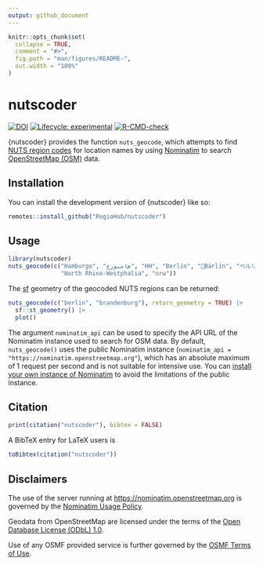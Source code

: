 ```yaml
---
output: github_document
---
```


<!-- README.md is generated from README.Rmd. Please edit that file -->

```r
knitr::opts_chunk$set(
  collapse = TRUE,
  comment = "#>",
  fig.path = "man/figures/README-",
  out.width = "100%"
)
```

# nutscoder

<!-- badges: start -->
[![DOI](https://zenodo.org/badge/476698751.svg)](https://zenodo.org/badge/latestdoi/476698751)
[![Lifecycle: experimental](https://img.shields.io/badge/lifecycle-experimental-orange.svg)](https://lifecycle.r-lib.org/articles/stages.html#experimental)
[![R-CMD-check](https://github.com/RegioHub/nutscoder/workflows/R-CMD-check/badge.svg)](https://github.com/RegioHub/nutscoder/actions)
<!-- badges: end -->

{nutscoder} provides the function `nuts_geocode`, which attempts to find [NUTS region codes](https://ec.europa.eu/eurostat/web/nuts/background) for location names by using [Nominatim](https://nominatim.org) to search [OpenStreetMap (OSM)](https://www.openstreetmap.org) data.

## Installation

You can install the development version of {nutscoder} like so:

``` r
remotes::install_github("RegioHub/nutscoder")
```

## Usage

```r
library(nutscoder)
nuts_geocode(c("Hamburgo", "هامبورغ", "HH", "Berlin", "🐻Bärlin", "ベルリン",
               "North Rhine-Westphalia", "nrw"))
```

The [sf](https://r-spatial.github.io/sf/) geometry of the geocoded NUTS regions can be returned:

```r
nuts_geocode(c("berlin", "brandenburg"), return_geometry = TRUE) |> 
  sf::st_geometry() |> 
  plot()
```

The argument `nominatim_api` can be used to specify the API URL of the Nominatim instance used to search for OSM data. By default, `nuts_geocode()` uses the public Nominatim instance (`nominatim_api = "https://nominatim.openstreetmap.org"`), which has an absolute maximum of 1 request per second and is not suitable for intensive use. You can [install your own instance of Nominatim](https://nominatim.org/release-docs/latest/admin/Installation/) to avoid the limitations of the public instance.

## Citation

```r
print(citation("nutscoder"), bibtex = FALSE)
```

A BibTeX entry for LaTeX users is

```r
toBibtex(citation("nutscoder"))
```

## Disclaimers

The use of the server running at <https://nominatim.openstreetmap.org> is governed by the [Nominatim Usage Policy](https://operations.osmfoundation.org/policies/nominatim/). 

Geodata from OpenStreetMap are licensed under the terms of the [Open Database License (ODbL) 1.0](http://www.opendatacommons.org/licenses/odbl/).

Use of any OSMF provided service is further governed by the [OSMF Terms of Use](https://wiki.osmfoundation.org/wiki/Terms_of_Use).
